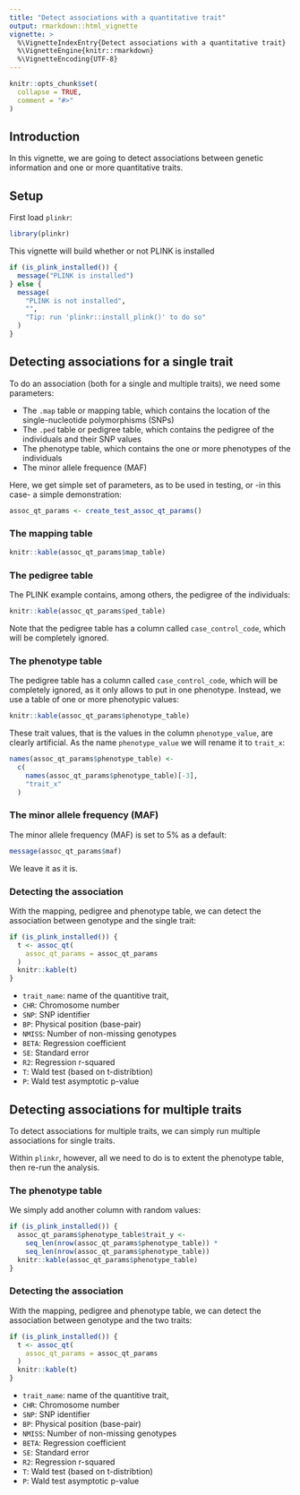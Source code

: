 ```yaml
---
title: "Detect associations with a quantitative trait"
output: rmarkdown::html_vignette
vignette: >
  %\VignetteIndexEntry{Detect associations with a quantitative trait}
  %\VignetteEngine{knitr::rmarkdown}
  %\VignetteEncoding{UTF-8}
---
```


```r
knitr::opts_chunk$set(
  collapse = TRUE,
  comment = "#>"
)
```

## Introduction

In this vignette,
we are going to detect associations between genetic information
and one or more quantitative traits.

## Setup

First load `plinkr`:

```r
library(plinkr)
```

This vignette will build whether or not PLINK is installed

```r
if (is_plink_installed()) {
  message("PLINK is installed")
} else {
  message(
    "PLINK is not installed",
    "",
    "Tip: run 'plinkr::install_plink()' to do so"
  )
}
```

## Detecting associations for a single trait

To do an association (both for a single and multiple traits), 
we need some parameters:

 * The `.map` table or mapping table, which contains the location
   of the single-nucleotide polymorphisms (SNPs)
 * The `.ped` table or pedigree table, which contains the pedigree
   of the individuals and their SNP values
 * The phenotype table, which contains the one or more phenotypes
   of the individuals
 * The minor allele frequence (MAF)

Here, we get simple set of parameters, as to be used in testing,
or -in this case- a simple demonstration:
 
```r
assoc_qt_params <- create_test_assoc_qt_params()
```

### The mapping table

```r
knitr::kable(assoc_qt_params$map_table)
```

### The pedigree table

The PLINK example \code{.ped} contains, among others, the pedigree of the individuals:

```r
knitr::kable(assoc_qt_params$ped_table)
```

Note that the pedigree table has a column called `case_control_code`,
which will be completely ignored.

### The phenotype table

The pedigree table has a column called `case_control_code`,
which will be completely ignored, as it only allows to put in
one phenotype. Instead, we use a table of one or more phenotypic
values:

```r
knitr::kable(assoc_qt_params$phenotype_table)
```

These trait values, that is the values in the column `phenotype_value`,
are clearly artificial. As the name `phenotype_value` we will
rename it to `trait_x`:

```r
names(assoc_qt_params$phenotype_table) <-
  c(
    names(assoc_qt_params$phenotype_table)[-3],
    "trait_x"
  )
```

### The minor allele frequency (MAF)

The minor allele frequency (MAF) is set to 5% as a default:

```r
message(assoc_qt_params$maf)
```

We leave it as it is.

### Detecting the association

With the mapping, pedigree and phenotype table, 
we can detect the association between genotype and the single trait:

```r
if (is_plink_installed()) {
  t <- assoc_qt(
    assoc_qt_params = assoc_qt_params
  )
  knitr::kable(t)
}
```

 * `trait_name`: name of the quantitive trait,
 * `CHR`: Chromosome number
 * `SNP`: SNP identifier
 * `BP`: Physical position (base-pair)
 * `NMISS`: Number of non-missing genotypes
 * `BETA`: Regression coefficient
 * `SE`: Standard error
 * `R2`: Regression r-squared
 * `T`: Wald test (based on t-distribtion)
 * `P`: Wald test asymptotic p-value

## Detecting associations for multiple traits

To detect associations for multiple traits,
we can simply run multiple associations for single traits.

Within `plinkr`, however, 
all we need to do is to extent the phenotype table,
then re-run the analysis.

### The phenotype table

We simply add another column with random values:
 
```r
if (is_plink_installed()) {
  assoc_qt_params$phenotype_table$trait_y <-
    seq_len(nrow(assoc_qt_params$phenotype_table)) *
    seq_len(nrow(assoc_qt_params$phenotype_table))
  knitr::kable(assoc_qt_params$phenotype_table)
}
```

### Detecting the association

With the mapping, pedigree and phenotype table, 
we can detect the association between genotype and the two traits:

```r
if (is_plink_installed()) {
  t <- assoc_qt(
    assoc_qt_params = assoc_qt_params
  )
  knitr::kable(t)
}
```

 * `trait_name`: name of the quantitive trait,
 * `CHR`: Chromosome number
 * `SNP`: SNP identifier
 * `BP`: Physical position (base-pair)
 * `NMISS`: Number of non-missing genotypes
 * `BETA`: Regression coefficient
 * `SE`: Standard error
 * `R2`: Regression r-squared
 * `T`: Wald test (based on t-distribtion)
 * `P`: Wald test asymptotic p-value
